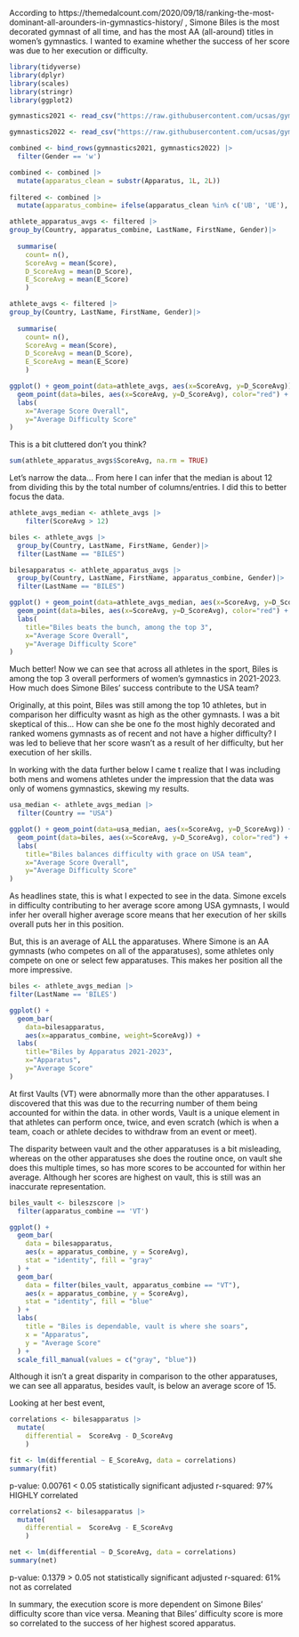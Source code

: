According to https://themedalcount.com/2020/09/18/ranking-the-most-dominant-all-arounders-in-gymnastics-history/ , Simone Biles is the most decorated gymnast of all time, and has the most AA (all-around) titles in women's gymnastics. I wanted to examine whether the success of her score was due to her execution or difficulty.

```r
library(tidyverse)
library(dplyr)
library(scales)
library(stringr)
library(ggplot2)
```

```r
gymnastics2021 <- read_csv("https://raw.githubusercontent.com/ucsas/gym2024data/main/cleandata/data_2017_2021.csv")
```

```r
gymnastics2022 <- read_csv("https://raw.githubusercontent.com/ucsas/gym2024data/main/cleandata/data_2022_2023.csv")
```

```r
combined <- bind_rows(gymnastics2021, gymnastics2022) |>
  filter(Gender == 'w')

combined <- combined |>
  mutate(apparatus_clean = substr(Apparatus, 1L, 2L)) 
  
filtered <- combined |>
  mutate(apparatus_combine= ifelse(apparatus_clean %in% c('UB', 'UE'), 'UB', as.character(apparatus_clean)))
```

```r
athlete_apparatus_avgs <- filtered |>
group_by(Country, apparatus_combine, LastName, FirstName, Gender)|>
  
  summarise(
    count= n(),
    ScoreAvg = mean(Score), 
    D_ScoreAvg = mean(D_Score), 
    E_ScoreAvg = mean(E_Score)
    ) 

athlete_avgs <- filtered |>
group_by(Country, LastName, FirstName, Gender)|>
  
  summarise(
    count= n(),
    ScoreAvg = mean(Score), 
    D_ScoreAvg = mean(D_Score), 
    E_ScoreAvg = mean(E_Score)
    ) 
```



```r
ggplot() + geom_point(data=athlete_avgs, aes(x=ScoreAvg, y=D_ScoreAvg)) +
  geom_point(data=biles, aes(x=ScoreAvg, y=D_ScoreAvg), color="red") +
  labs(
    x="Average Score Overall", 
    y="Average Difficulty Score"
)
```


This is a bit cluttered don't you think?

```r
sum(athlete_apparatus_avgs$ScoreAvg, na.rm = TRUE) 
```

Let's narrow the data... From here I can infer that the median is about 12 from dividing this by the total number of columns/entries. I did this to better focus the data.

```r
athlete_avgs_median <- athlete_avgs |>
    filter(ScoreAvg > 12)
```

```r
biles <- athlete_avgs |> 
  group_by(Country, LastName, FirstName, Gender)|>
  filter(LastName == "BILES")

bilesapparatus <- athlete_apparatus_avgs |>
  group_by(Country, LastName, FirstName, apparatus_combine, Gender)|>
  filter(LastName == "BILES")
```

```r
ggplot() + geom_point(data=athlete_avgs_median, aes(x=ScoreAvg, y=D_ScoreAvg)) +
  geom_point(data=biles, aes(x=ScoreAvg, y=D_ScoreAvg), color="red") +
  labs(
    title="Biles beats the bunch, among the top 3", 
    x="Average Score Overall", 
    y="Average Difficulty Score"
)
```

Much better! Now we can see that across all athletes in the sport, Biles is among the top 3 overall performers of women's gymnastics in 2021-2023. How much does Simone Biles' success contribute to the USA team?

Originally, at this point, Biles was still among the top 10 athletes, but in comparison her difficulty wasnt as high as the other gymnasts. I was a bit skeptical of this... How can she be one fo the most highly decorated and ranked womens gymnasts as of recent and not have a higher difficulty? I was led to believe that her score wasn't as a result of her difficulty, but her execution of her skills.

In working with the data further below I came t realize that I was including both mens and womens athletes under the impression that the data was only of womens gymnastics, skewing my results. 

```r
usa_median <- athlete_avgs_median |>
  filter(Country == "USA")
```

```r
ggplot() + geom_point(data=usa_median, aes(x=ScoreAvg, y=D_ScoreAvg)) +
  geom_point(data=biles, aes(x=ScoreAvg, y=D_ScoreAvg), color="red") +
  labs(
    title="Biles balances difficulty with grace on USA team", 
    x="Average Score Overall", 
    y="Average Difficulty Score"
)
```

As headlines state, this is what I expected to see in the data. Simone excels in difficulty contributing to her average score among USA gymnasts, I would infer her overall higher average score means that her execution of her skills overall puts her in this position.

But, this is an average of ALL the apparatuses. Where Simone is an AA gymnasts (who competes on all of the apparatuses), some athletes only compete on one or select few apparatuses. This makes her position all the more impressive.

```r
biles <- athlete_avgs_median |>
filter(LastName == 'BILES')

ggplot() +
  geom_bar(
    data=bilesapparatus, 
    aes(x=apparatus_combine, weight=ScoreAvg)) +
  labs(
    title="Biles by Apparatus 2021-2023", 
    x="Apparatus", 
    y="Average Score"
)
```
At first Vaults (VT) were abnormally more than the other apparatuses. I discovered that this was due to the recurring number of them being accounted for within the data. in other words, Vault is a unique element in that athletes can perform once, twice, and even scratch (which is when a team, coach or athlete decides to withdraw from an event or meet).

The disparity between vault and the other apparatuses is a bit misleading, whereas on the other apparatuses she does the routine once, on vault she does this multiple times, so has more scores to be accounted for within her average. Although her scores are highest on vault, this is still was an inaccurate representation.

```r
biles_vault <- bileszscore |>
  filter(apparatus_combine == 'VT')
```


```r
ggplot() +
  geom_bar(
    data = bilesapparatus, 
    aes(x = apparatus_combine, y = ScoreAvg),
    stat = "identity", fill = "gray"
  ) +
  geom_bar(
    data = filter(biles_vault, apparatus_combine == "VT"), 
    aes(x = apparatus_combine, y = ScoreAvg),
    stat = "identity", fill = "blue"
  ) +
  labs(
    title = "Biles is dependable, vault is where she soars", 
    x = "Apparatus", 
    y = "Average Score"
  ) +
  scale_fill_manual(values = c("gray", "blue"))

```
Although it isn't a great disparity in comparison to the other apparatuses, we can see all apparatus, besides vault, is below an average score of 15. 


Looking at her best event,

```r
correlations <- bilesapparatus |> 
  mutate(
    differential =  ScoreAvg - D_ScoreAvg
    )
```

```r
fit <- lm(differential ~ E_ScoreAvg, data = correlations)
summary(fit)
```
p-value: 0.00761 < 0.05
statistically significant 
adjusted r-squared: 97%
HIGHLY correlated 

```r
correlations2 <- bilesapparatus |> 
  mutate(
    differential =  ScoreAvg - E_ScoreAvg
    )
```

```r
net <- lm(differential ~ D_ScoreAvg, data = correlations)
summary(net)
```
p-value: 0.1379 > 0.05
not statistically significant 
adjusted r-squared: 61%
not as correlated

In summary, the execution score is more dependent on Simone Biles' difficulty score than vice versa. Meaning that Biles' difficulty score is more so correlated to the success of her highest scored apparatus.



